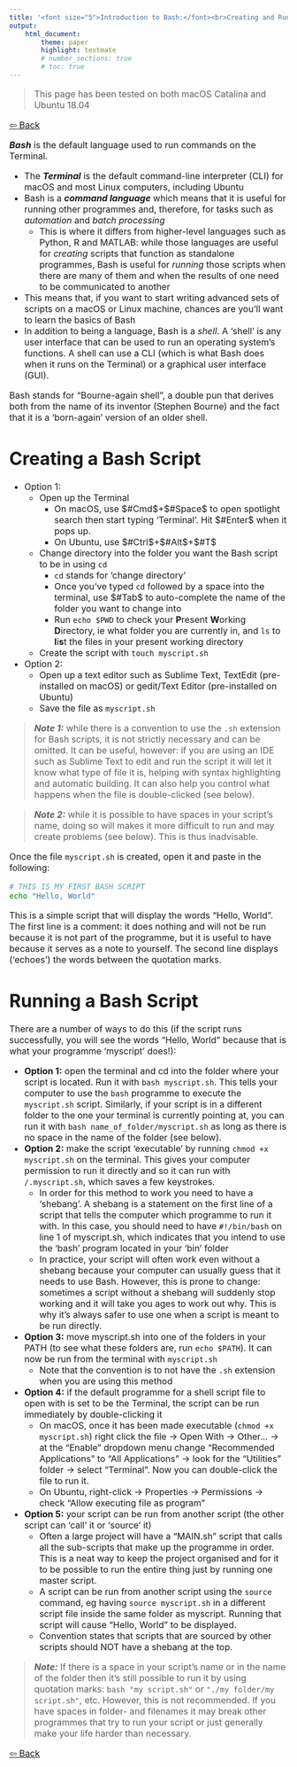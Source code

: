 ```yaml
---
title: '<font size="5">Introduction to Bash:</font><br>Creating and Running a Bash Script'
output:
    html_document:
        theme: paper
        highlight: textmate
        # number_sections: true
        # toc: true
---
```

<font size="3">

> This page has been tested on both macOS Catalina and Ubuntu 18.04

[⇦ Back](../../bash.html)

__*Bash*__ is the default language used to run commands on the Terminal.

- The __*Terminal*__ is the default command-line interpreter (CLI) for macOS and most Linux computers, including Ubuntu
- Bash is a __*command language*__ which means that it is useful for running other programmes and, therefore, for tasks such as _automation_ and _batch processing_
    - This is where it differs from higher-level languages such as Python, R and MATLAB: while those languages are useful for _creating_ scripts that function as standalone programmes, Bash is useful for _running_ those scripts when there are many of them and when the results of one need to be communicated to another
- This means that, if you want to start writing advanced sets of scripts on a macOS or Linux machine, chances are you'll want to learn the basics of Bash
- In addition to being a language, Bash is a _shell_. A 'shell' is any user interface that can be used to run an operating system's functions. A shell can use a CLI (which is what Bash does when it runs on the Terminal) or a graphical user interface (GUI).

Bash stands for "Bourne-again shell", a double pun that derives both from the name of its inventor (Stephen Bourne) and the fact that it is a 'born-again' version of an older shell.

Creating a Bash Script
======================
- Option 1:
    - Open up the Terminal
        - On macOS, use $#Cmd$+$#Space$ to open spotlight search then start typing 'Terminal'. Hit $#Enter$ when it pops up.
        - On Ubuntu, use $#Ctrl$+$#Alt$+$#T$
    - Change directory into the folder you want the Bash script to be in using `cd`
        + `cd` stands for 'change directory'
        + Once you've typed `cd` followed by a space into the terminal, use $#Tab$ to auto-complete the name of the folder you want to change into
        + Run `echo $PWD` to check your **P**resent **W**orking **D**irectory, ie what folder you are currently in, and `ls` to **l**i**s**t the files in your present working directory
    - Create the script with `touch myscript.sh`
- Option 2:
    + Open up a text editor such as Sublime Text, TextEdit (pre-installed on macOS) or gedit/Text Editor (pre-installed on Ubuntu)
    + Save the file as `myscript.sh`

> __*Note 1:*__ while there is a convention to use the `.sh` extension for Bash scripts, it is not strictly necessary and can be omitted. It can be useful, however: if you are using an IDE such as Sublime Text to edit and run the script it will let it know what type of file it is, helping with syntax highlighting and automatic building. It can also help you control what happens when the file is double-clicked (see below).

> __*Note 2:*__ while it is possible to have spaces in your script's name, doing so will makes it more difficult to run and may create problems (see below). This is thus inadvisable.

Once the file `myscript.sh` is created, open it and paste in the following:
```bash
# THIS IS MY FIRST BASH SCRIPT
echo "Hello, World"
```
This is a simple script that will display the words "Hello, World". The first line is a comment: it does nothing and will not be run because it is not part of the programme, but it is useful to have because it serves as a note to yourself. The second line displays ('echoes') the words between the quotation marks.

Running a Bash Script
=====================
There are a number of ways to do this (if the script runs successfully, you will see the words "Hello, World" because that is what your programme 'myscript' does!):

- **Option 1:** open the terminal and cd into the folder where your script is located. Run it with `bash myscript.sh`. This tells your computer to use the `bash` programme to execute the `myscript.sh` script. Similarly, if your script is in a different folder to the one your terminal is currently pointing at, you can run it with `bash name_of_folder/myscript.sh` as long as there is no space in the name of the folder (see below).
- **Option 2:** make the script 'executable' by running `chmod +x myscript.sh` on the terminal. This gives your computer permission to run it directly and so it can run with `/.myscript.sh`, which saves a few keystrokes.
    + In order for this method to work you need to have a 'shebang'. A shebang is a statement on the first line of a script that tells the computer which programme to run it with. In this case, you should need to have `#!/bin/bash` on line 1 of myscript.sh, which indicates that you intend to use the 'bash' program located in your 'bin' folder
    + In practice, your script will often work even without a shebang because your computer can usually guess that it needs to use Bash. However, this is prone to change: sometimes a script without a shebang will suddenly stop working and it will take you ages to work out why. This is why it's always safer to use one when a script is meant to be run directly.
- **Option 3:** move myscript.sh into one of the folders in your PATH (to see what these folders are, run `echo $PATH`). It can now be run from the terminal with `myscript.sh`
    + Note that the convention is to not have the `.sh` extension when you are using this method
- **Option 4:** if the default programme for a shell script file to open with is set to be the Terminal, the script can be run immediately by double-clicking it
    - On macOS, once it has been made executable (`chmod +x myscript.sh`) right click the file → Open With → Other... → at the "Enable" dropdown menu change "Recommended Applications" to "All Applications" → look for the "Utilities" folder → select "Terminal". Now you can double-click the file to run it.
    - On Ubuntu, right-click → Properties → Permissions → check "Allow executing file as program"
- **Option 5:** your script can be run from another script (the other script can 'call' it or 'source' it)
    + Often a large project will have a "MAIN.sh" script that calls all the sub-scripts that make up the programme in order. This is a neat way to keep the project organised and for it to be possible to run the entire thing just by running one master script.
    + A script can be run from another script using the `source` command, eg having `source myscript.sh` in a different script file inside the same folder as myscript. Running that script will cause "Hello, World" to be displayed.
    + Convention states that scripts that are sourced by other scripts should NOT have a shebang at the top.

> __*Note:*__ If there is a space in your script's name or in the name of the folder then it's still possible to run it by using quotation marks: `bash "my script.sh"` or `"./my folder/my script.sh"`, etc. However, this is not recommended. If you have spaces in folder- and filenames it may break other programmes that try to run your script or just generally make your life harder than necessary.

[⇦ Back](../../bash.html)

</font>
